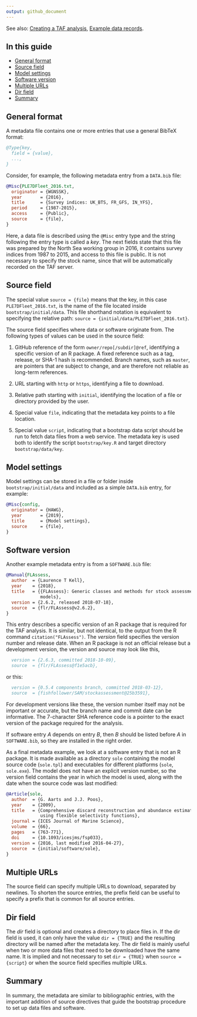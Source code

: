 ```yaml
---
output: github_document
---
```


See also:
[Creating a TAF analysis](Creating-a-TAF-analysis),
[Example data records](Example-data-records).

## In this guide

- [General format](#general-format)
- [Source field](#source-field)
- [Model settings](#model-settings)
- [Software version](#software-version)
- [Multiple URLs](#multiple-urls)
- [Dir field](#dir-field)
- [Summary](#summary)

## General format

A metadata file contains one or more entries that use a general BibTeX format:

```bibtex
@Type{key,
  field = {value},
  ...,
}
```

Consider, for example, the following metadata entry from a `DATA.bib` file:

```bibtex
@Misc{PLE7DFleet_2016.txt,
  originator = {WGNSSK},
  year       = {2016},
  title      = {Survey indices: UK_BTS, FR_GFS, IN_YFS},
  period     = {1987-2015},
  access     = {Public},
  source     = {file},
}
```

Here, a data file is described using the `@Misc` entry type and the string
following the entry type is called a *key*. The next fields state that this file
was prepared by the North Sea working group in 2016, it contains survey indices
from 1987 to 2015, and access to this file is public. It is not necessary to
specify the stock name, since that will be automatically recorded on the TAF
server.

## Source field

The special value `source = {file}` means that the key, in this case
`PLE7DFleet_2016.txt`, is the name of the file located inside
`bootstrap/initial/data`. This file shorthand notation is equivalent to
specifying the relative path: `source = {initial/data/PLE7DFleet_2016.txt}`.

The source field specifies where data or software originate from. The following
types of values can be used in the source field:

1. GitHub reference of the form `owner/repo[/subdir]@ref`, identifying a
   specific version of an R package. A fixed reference such as a tag, release,
   or SHA-1 hash is recommended. Branch names, such as `master`, are pointers
   that are subject to change, and are therefore not reliable as long-term
   references.

2. URL starting with `http` or `https`, identifying a file to download.

3. Relative path starting with `initial`, identifying the location of a file or
   directory provided by the user.

4. Special value `file`, indicating that the metadata key points to a file
   location.

5. Special value `script`, indicating that a bootstrap data script should be run
   to fetch data files from a web service. The metadata key is used both to
   identify the script `bootstrap/key.R` and target directory
   `bootstrap/data/key`.

## Model settings

Model settings can be stored in a file or folder inside `bootstrap/initial/data`
and included as a simple `DATA.bib` entry, for example:

```bibtex
@Misc{config,
  originator = {HAWG},
  year       = {2019},
  title      = {Model settings},
  source     = {file},
}
```

## Software version

Another example metadata entry is from a `SOFTWARE.bib` file:

```bibtex
@Manual{FLAssess,
  author  = {Laurence T Kell},
  year    = {2018},
  title   = {{FLAssess}: Generic classes and methods for stock assessment
             models},
  version = {2.6.2, released 2018-07-18},
  source  = {flr/FLAssess@v2.6.2},
}
```

This entry describes a specific version of an R package that is required for the
TAF analysis. It is similar, but not identical, to the output from the R command
`citation("FLAssess")`. The *version* field specifies the version number and
release date. When an R package is not an official release but a development
version, the version and source may look like this,

```bibtex
  version = {2.6.3, committed 2018-10-09},
  source  = {flr/FLAssess@f1e5acb},
```

or this:

```bibtex
  version = {0.5.4 components branch, committed 2018-03-12},
  source  = {fishfollower/SAM/stockassessment@25b3591},
```

For development versions like these, the version number itself may not be
important or accurate, but the branch name and commit date can be informative.
The 7-character SHA reference code is a pointer to the exact version of the
package required for the analysis.

If software entry *A* depends on entry *B*, then *B* should be listed before *A*
in `SOFTWARE.bib`, so they are installed in the right order.

As a final metadata example, we look at a software entry that is not an R
package. It is made available as a directory `sole` containing the model source
code (`sole.tpl`) and executables for different platforms (`sole`, `sole.exe`).
The model does not have an explicit version number, so the version field
contains the year in which the model is used, along with the date when the
source code was last modified:

```bibtex
@Article{sole,
  author  = {G. Aarts and J.J. Poos},
  year    = {2009},
  title   = {Comprehensive discard reconstruction and abundance estimation
             using flexible selectivity functions},
  journal = {ICES Journal of Marine Science},
  volume  = {66},
  pages   = {763-771},
  doi     = {10.1093/icesjms/fsp033},
  version = {2016, last modified 2016-04-27},
  source  = {initial/software/sole},
}
```

## Multiple URLs

The source field can specify multiple URLs to download, separated by newlines.
To shorten the source entries, the prefix field can be useful to specify a
prefix that is common for all source entries.

## Dir field

The *dir* field is optional and creates a directory to place files in. If the
dir field is used, it can only have the value `dir = {TRUE}` and the resulting
directory will be named after the metadata key. The dir field is mainly useful
when two or more data files that need to be downloaded have the same name. It is
implied and not necessary to set `dir = {TRUE}` when `source = {script}` or when
the source field specifies multiple URLs.

## Summary

In summary, the metadata are similar to bibliographic entries, with the
important addition of source directives that guide the bootstrap procedure to
set up data files and software.
